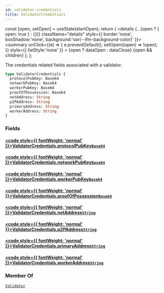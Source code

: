 ```yaml
---
id: validator-credentials
title: ValidatorCredentials
---
```









  const [open, setOpen] = useState(startOpen);
  return (
    <details {...(open ? { open: true } : {})} className="details" style={{ border:'none', boxShadow:'none', background:'var(--ifm-background-color)' }}>
      <summary
        onClick={(e) => {
          e.preventDefault();
          setOpen((open) => !open);
        }}
        style={{ listStyle:'none' }}
      >
      {open ? dataOpen : dataClose}
      </summary>
      {open && children}
    </details>
  );
};








The credentials related fields associated with a validator.


```graphql
type ValidatorCredentials {
  protocolPubKey: Base64
  networkPubKey: Base64
  workerPubKey: Base64
  proofOfPossession: Base64
  netAddress: String
  p2PAddress: String
  primaryAddress: String
  workerAddress: String
}
```




### Fields

#### [<code style={{ fontWeight: 'normal' }}>ValidatorCredentials.<b>protocolPubKey</b></code>](#)<Bullet />[`Base64`](/references/sui-api/sui-graphql/reference/scalars/base-64) <Badge class="badge badge--secondary" text="scalar"/> 
> 
> 
> 
> 

#### [<code style={{ fontWeight: 'normal' }}>ValidatorCredentials.<b>networkPubKey</b></code>](#)<Bullet />[`Base64`](/references/sui-api/sui-graphql/reference/scalars/base-64) <Badge class="badge badge--secondary" text="scalar"/> 
> 
> 
> 
> 

#### [<code style={{ fontWeight: 'normal' }}>ValidatorCredentials.<b>workerPubKey</b></code>](#)<Bullet />[`Base64`](/references/sui-api/sui-graphql/reference/scalars/base-64) <Badge class="badge badge--secondary" text="scalar"/> 
> 
> 
> 
> 

#### [<code style={{ fontWeight: 'normal' }}>ValidatorCredentials.<b>proofOfPossession</b></code>](#)<Bullet />[`Base64`](/references/sui-api/sui-graphql/reference/scalars/base-64) <Badge class="badge badge--secondary" text="scalar"/> 
> 
> 
> 
> 

#### [<code style={{ fontWeight: 'normal' }}>ValidatorCredentials.<b>netAddress</b></code>](#)<Bullet />[`String`](/references/sui-api/sui-graphql/reference/scalars/string) <Badge class="badge badge--secondary" text="scalar"/> 
> 
> 
> 
> 

#### [<code style={{ fontWeight: 'normal' }}>ValidatorCredentials.<b>p2PAddress</b></code>](#)<Bullet />[`String`](/references/sui-api/sui-graphql/reference/scalars/string) <Badge class="badge badge--secondary" text="scalar"/> 
> 
> 
> 
> 

#### [<code style={{ fontWeight: 'normal' }}>ValidatorCredentials.<b>primaryAddress</b></code>](#)<Bullet />[`String`](/references/sui-api/sui-graphql/reference/scalars/string) <Badge class="badge badge--secondary" text="scalar"/> 
> 
> 
> 
> 

#### [<code style={{ fontWeight: 'normal' }}>ValidatorCredentials.<b>workerAddress</b></code>](#)<Bullet />[`String`](/references/sui-api/sui-graphql/reference/scalars/string) <Badge class="badge badge--secondary" text="scalar"/> 
> 
> 
> 
> 



### Member Of

[`Validator`](/references/sui-api/sui-graphql/reference/objects/validator)  <Badge class="badge badge--secondary" text="object"/>

